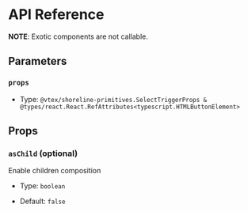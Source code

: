# API Reference

**NOTE**: Exotic components are not callable.

## Parameters

### `props`

- Type: `@vtex/shoreline-primitives.SelectTriggerProps & @types/react.React.RefAttributes<typescript.HTMLButtonElement>`

## Props

### `asChild` (optional)

Enable children composition

- Type: `boolean`

- Default: `false`
